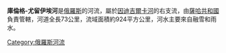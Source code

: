 '''庫倫格-尤留伊埃河'''是[[俄羅斯|俄羅斯]]的河流，屬於[[因迪吉爾卡河|因迪吉爾卡河]]的右支流，由[[薩哈共和國|薩哈共和國]]負責管轄，河道全長73公里，流域面積約924平方公里，河水主要來自融雪和雨水。

{{Russia-geo-stub}}

[[Category:俄羅斯河流|Category:俄羅斯河流]]